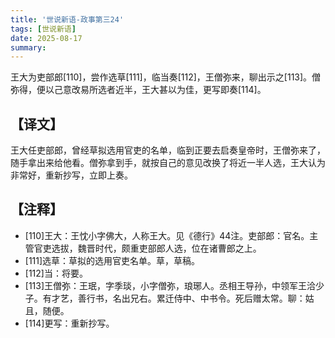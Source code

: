 ```yaml
---
title: '世说新语-政事第三24'
tags: [世说新语]
date: 2025-08-17
summary:
---
```


王大为吏部郎[110]，尝作选草[111]，临当奏[112]，王僧弥来，聊出示之[113]。僧弥得，便以己意改易所选者近半，王大甚以为佳，更写即奏[114]。

## 【译文】

王大任吏部郎，曾经草拟选用官吏的名单，临到正要去启奏皇帝时，王僧弥来了，随手拿出来给他看。僧弥拿到手，就按自己的意见改换了将近一半人选，王大认为非常好，重新抄写，立即上奏。

## 【注释】

- [110]王大：王忱小字佛大，人称王大。见《德行》44注。吏部郎：官名。主管官吏选拔，魏晋时代，颇重吏部郎人选，位在诸曹郎之上。
- [111]选草：草拟的选用官吏名单。草，草稿。
- [112]当：将要。
- [113]王僧弥：王珉，字季琰，小字僧弥，琅琊人。丞相王导孙，中领军王洽少子。有才艺，善行书，名出兄右。累迁侍中、中书令。死后赠太常。聊：姑且，随便。
- [114]更写：重新抄写。

